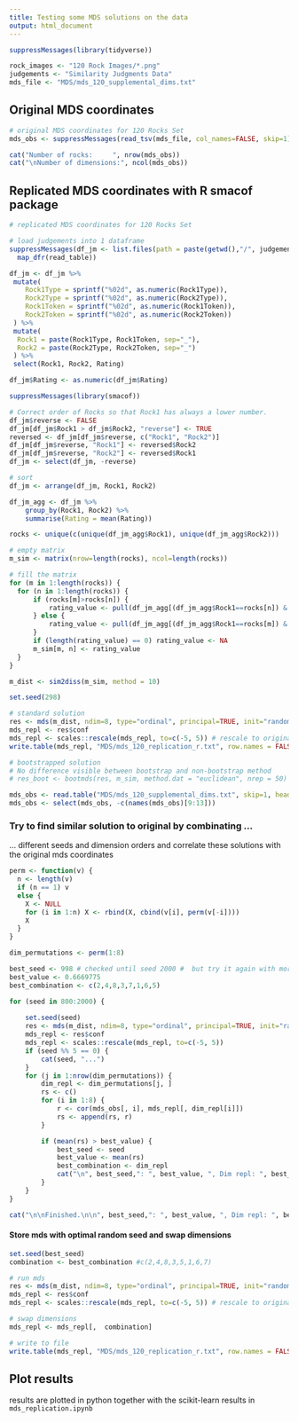 ```yaml
---
title: Testing some MDS solutions on the data 
output: html_document
---
```



```r
suppressMessages(library(tidyverse))

rock_images <- "120 Rock Images/*.png"
judgements <- "Similarity Judgments Data"
mds_file <- "MDS/mds_120_supplemental_dims.txt"
```

## Original MDS coordinates

```r
# original MDS coordinates for 120 Rocks Set
mds_obs <- suppressMessages(read_tsv(mds_file, col_names=FALSE, skip=1))

cat("Number of rocks:     ", nrow(mds_obs))
cat("\nNumber of dimensions:", ncol(mds_obs))
```

## Replicated MDS coordinates with R smacof package

```r
# replicated MDS coordinates for 120 Rocks Set

# load judgements into 1 dataframe
suppressMessages(df_jm <- list.files(path = paste(getwd(),"/", judgements, sep=""), pattern = 'rocks_similarity_120_*', full.names = T) %>%
  map_dfr(read_table))

df_jm <- df_jm %>%
 mutate(
    Rock1Type = sprintf("%02d", as.numeric(Rock1Type)),
    Rock2Type = sprintf("%02d", as.numeric(Rock2Type)),
    Rock1Token = sprintf("%02d", as.numeric(Rock1Token)),
    Rock2Token = sprintf("%02d", as.numeric(Rock2Token))
 ) %>%
 mutate(
  Rock1 = paste(Rock1Type, Rock1Token, sep="_"),
  Rock2 = paste(Rock2Type, Rock2Token, sep="_")
 ) %>%
 select(Rock1, Rock2, Rating)

df_jm$Rating <- as.numeric(df_jm$Rating)
```


```r
suppressMessages(library(smacof))
```

```r
# Correct order of Rocks so that Rock1 has always a lower number. 
df_jm$reverse <- FALSE
df_jm[df_jm$Rock1 > df_jm$Rock2, "reverse"] <- TRUE
reversed <- df_jm[df_jm$reverse, c("Rock1", "Rock2")]
df_jm[df_jm$reverse, "Rock1"] <- reversed$Rock2
df_jm[df_jm$reverse, "Rock2"] <- reversed$Rock1
df_jm <- select(df_jm, -reverse)

# sort
df_jm <- arrange(df_jm, Rock1, Rock2)

df_jm_agg <- df_jm %>%
    group_by(Rock1, Rock2) %>%
    summarise(Rating = mean(Rating))

rocks <- unique(c(unique(df_jm_agg$Rock1), unique(df_jm_agg$Rock2)))

# empty matrix
m_sim <- matrix(nrow=length(rocks), ncol=length(rocks))

# fill the matrix
for (m in 1:length(rocks)) {
  for (n in 1:length(rocks)) {
      if (rocks[m]>rocks[n]) {
          rating_value <- pull(df_jm_agg[(df_jm_agg$Rock1==rocks[n]) & (df_jm_agg$Rock2==rocks[m]), "Rating"])
      } else {
          rating_value <- pull(df_jm_agg[(df_jm_agg$Rock1==rocks[m]) & (df_jm_agg$Rock2==rocks[n]), "Rating"])
      }
      if (length(rating_value) == 0) rating_value <- NA
      m_sim[m, n] <- rating_value
  } 
}
```


```r
m_dist <- sim2diss(m_sim, method = 10)
```


```r
set.seed(298)

# standard solution
res <- mds(m_dist, ndim=8, type="ordinal", principal=TRUE, init="random", itmax=2000)
mds_repl <- res$conf
mds_repl <- scales::rescale(mds_repl, to=c(-5, 5)) # rescale to original mds coords min max
write.table(mds_repl, "MDS/mds_120_replication_r.txt", row.names = FALSE) # write to file

# bootstrapped solution
# No difference visible between bootstrap and non-bootstrap method
# res_boot <- bootmds(res, m_sim, method.dat = "euclidean", nrep = 50)
```

```r
mds_obs <- read.table("MDS/mds_120_supplemental_dims.txt", skip=1, header=FALSE)
mds_obs <- select(mds_obs, -c(names(mds_obs)[9:13]))
```

### Try to find similar solution to original by combinating ...
... different seeds and dimension orders and correlate these solutions with the original mds coordinates

```r
perm <- function(v) {
  n <- length(v)
  if (n == 1) v
  else {
    X <- NULL
    for (i in 1:n) X <- rbind(X, cbind(v[i], perm(v[-i])))
    X
  }
}

dim_permutations <- perm(1:8)
```


```r
best_seed <- 998 # checked until seed 2000 #  but try it again with more iterations
best_value <- 0.6669775
best_combination <- c(2,4,8,3,7,1,6,5)
```


```r
for (seed in 800:2000) {
    
    set.seed(seed)
    res <- mds(m_dist, ndim=8, type="ordinal", principal=TRUE, init="random", itmax=5000, eps = 1e-09)
    mds_repl <- res$conf
    mds_repl <- scales::rescale(mds_repl, to=c(-5, 5))
    if (seed %% 5 == 0) {
        cat(seed, "...")
    }
    for (j in 1:nrow(dim_permutations)) {
        dim_repl <- dim_permutations[j, ]
        rs <- c()
        for (i in 1:8) {
            r <- cor(mds_obs[, i], mds_repl[, dim_repl[i]]) 
            rs <- append(rs, r)
        }

        if (mean(rs) > best_value) {
            best_seed <- seed 
            best_value <- mean(rs) 
            best_combination <- dim_repl
            cat("\n", best_seed,": ", best_value, ", Dim repl: ", best_combination, sep="")
        }
    }
}

cat("\n\nFinished.\n\n", best_seed,": ", best_value, ", Dim repl: ", best_combination, sep="")
```

#### Store mds with optimal random seed and swap dimensions

```r
set.seed(best_seed)
combination <- best_combination #c(2,4,8,3,5,1,6,7)

# run mds
res <- mds(m_dist, ndim=8, type="ordinal", principal=TRUE, init="random", itmax=5000, eps = 1e-09)
mds_repl <- res$conf
mds_repl <- scales::rescale(mds_repl, to=c(-5, 5)) # rescale to original mds coords min max

# swap dimensions
mds_repl <- mds_repl[,  combination]

# write to file
write.table(mds_repl, "MDS/mds_120_replication_r.txt", row.names = FALSE) # write to file
```

## Plot results

results are plotted in python together with the scikit-learn results in `mds_replication.ipynb`

